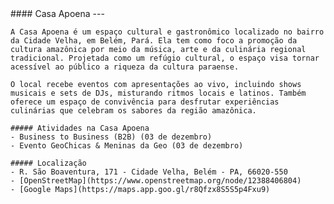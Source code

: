
<div className={`grid grid-cols-1 mb-4 gap-4 ${!props.isEmbed && "mt-4 sm:grid-cols-12"}`}>
  <div className={!props.isEmbed && "sm:col-span-5"}>
    <div className="max-h-96">
    <Carousel
          images={[
            {
              image: CasaApoena0,
            },
            {
              image: CasaApoena1,
            },
          ]}
        />
    </div>

  </div>
  <div className={!props.isEmbed && "sm:col-span-7"}>
    #### Casa Apoena
    ---

    A Casa Apoena é um espaço cultural e gastronômico localizado no bairro da Cidade Velha, em Belém, Pará. Ela tem como foco a promoção da cultura amazônica por meio da música, arte e da culinária regional tradicional. Projetada como um refúgio cultural, o espaço visa tornar acessível ao público a riqueza da cultura paraense.

    O local recebe eventos com apresentações ao vivo, incluindo shows musicais e sets de DJs, misturando ritmos locais e latinos. Também oferece um espaço de convivência para desfrutar experiências culinárias que celebram os sabores da região amazônica.

    ##### Atividades na Casa Apoena
    - Business to Business (B2B) (03 de dezembro)
    - Evento GeoChicas & Meninas da Geo (03 de dezembro)

    ##### Localização
    - R. São Boaventura, 171 - Cidade Velha, Belém - PA, 66020-550
    - [OpenStreetMap](https://www.openstreetmap.org/node/12388406804)
    - [Google Maps](https://maps.app.goo.gl/r8Qfzx8S5S5p4Fxu9)
  </div>
</div>